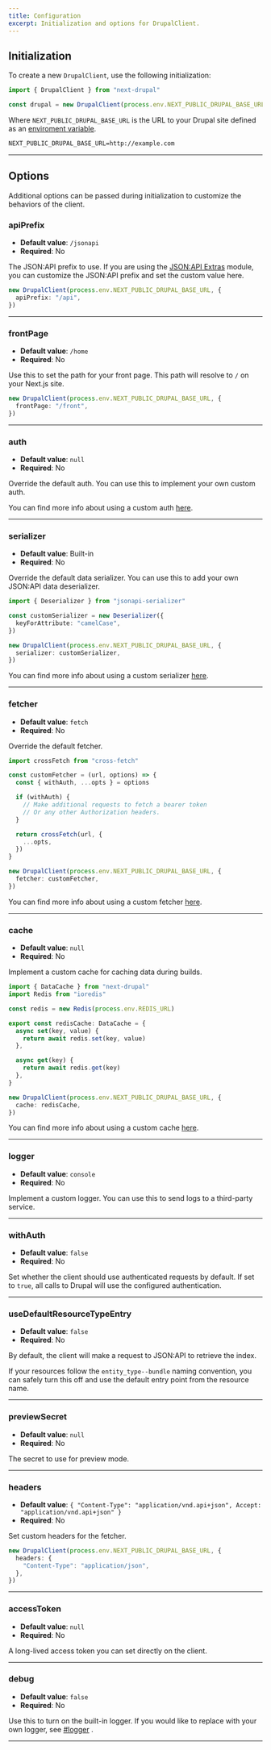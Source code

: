 ```yaml
---
title: Configuration
excerpt: Initialization and options for DrupalClient.
---
```


## Initialization

To create a new `DrupalClient`, use the following initialization:

```ts
import { DrupalClient } from "next-drupal"

const drupal = new DrupalClient(process.env.NEXT_PUBLIC_DRUPAL_BASE_URL)
```

Where `NEXT_PUBLIC_DRUPAL_BASE_URL` is the URL to your Drupal site defined as an [enviroment variable](/docs/enviroment-variables).

```txt title=.env.local
NEXT_PUBLIC_DRUPAL_BASE_URL=http://example.com
```

---

## Options

Additional options can be passed during initialization to customize the behaviors of the client.

### apiPrefix

- **Default value**: `/jsonapi`
- **Required**: No

The JSON:API prefix to use. If you are using the [JSON:API Extras](https://www.drupal.org/project/jsonapi_extras) module, you can customize the JSON:API prefix and set the custom value here.

```ts
new DrupalClient(process.env.NEXT_PUBLIC_DRUPAL_BASE_URL, {
  apiPrefix: "/api",
})
```

---

### frontPage

- **Default value**: `/home`
- **Required**: No

Use this to set the path for your front page. This path will resolve to `/` on your Next.js site.

```ts
new DrupalClient(process.env.NEXT_PUBLIC_DRUPAL_BASE_URL, {
  frontPage: "/front",
})
```

---

### auth

- **Default value**: `null`
- **Required**: No

Override the default auth. You can use this to implement your own custom auth.

You can find more info about using a custom auth [here](/docs/authentication).

---

### serializer

- **Default value**: Built-in
- **Required**: No

Override the default data serializer. You can use this to add your own JSON:API data deserializer.

```ts
import { Deserializer } from "jsonapi-serializer"

const customSerializer = new Deserializer({
  keyForAttribute: "camelCase",
})

new DrupalClient(process.env.NEXT_PUBLIC_DRUPAL_BASE_URL, {
  serializer: customSerializer,
})
```

You can find more info about using a custom serializer [here](/docs/serializer).

---

### fetcher

- **Default value**: `fetch`
- **Required**: No

Override the default fetcher.

```ts
import crossFetch from "cross-fetch"

const customFetcher = (url, options) => {
  const { withAuth, ...opts } = options

  if (withAuth) {
    // Make additional requests to fetch a bearer token
    // Or any other Authorization headers.
  }

  return crossFetch(url, {
    ...opts,
  })
}

new DrupalClient(process.env.NEXT_PUBLIC_DRUPAL_BASE_URL, {
  fetcher: customFetcher,
})
```

You can find more info about using a custom fetcher [here](/docs/fetcher).

---

### cache

- **Default value**: `null`
- **Required**: No

Implement a custom cache for caching data during builds.

```ts
import { DataCache } from "next-drupal"
import Redis from "ioredis"

const redis = new Redis(process.env.REDIS_URL)

export const redisCache: DataCache = {
  async set(key, value) {
    return await redis.set(key, value)
  },

  async get(key) {
    return await redis.get(key)
  },
}

new DrupalClient(process.env.NEXT_PUBLIC_DRUPAL_BASE_URL, {
  cache: redisCache,
})
```

You can find more info about using a custom cache [here](/docs/cache).

---

### logger

- **Default value**: `console`
- **Required**: No

Implement a custom logger. You can use this to send logs to a third-party service.

---

### withAuth

- **Default value**: `false`
- **Required**: No

Set whether the client should use authenticated requests by default. If set to `true`, all calls to Drupal will use the configured authentication.

---

### useDefaultResourceTypeEntry

- **Default value**: `false`
- **Required**: No

By default, the client will make a request to JSON:API to retrieve the index.

If your resources follow the `entity_type--bundle` naming convention, you can safely turn this off and use the default entry point from the resource name.

---

### previewSecret

- **Default value**: `null`
- **Required**: No

The secret to use for preview mode.

---

### headers

- **Default value**: `{ "Content-Type": "application/vnd.api+json", Accept: "application/vnd.api+json" }`
- **Required**: No

Set custom headers for the fetcher.

```ts
new DrupalClient(process.env.NEXT_PUBLIC_DRUPAL_BASE_URL, {
  headers: {
    "Content-Type": "application/json",
  },
})
```

---

### accessToken

- **Default value**: `null`
- **Required**: No

A long-lived access token you can set directly on the client.

---

### debug

- **Default value**: `false`
- **Required**: No

Use this to turn on the built-in logger. If you would like to replace with your own logger, see [#logger](/docs/client/configuration#logger)
.

---
